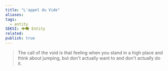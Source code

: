 ```yaml
---
title: "L'appel du Vide"
aliases: 
tags:
  - entity
SEKSI: 👁️‍🗨️ Entity
related:
publish: true
---
```



> The call of the void is that feeling when you stand in a high place and think about jumping, but don't actually want to and don't actually do it.

